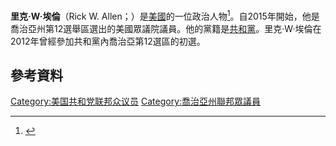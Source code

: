 '''里克·W·埃倫'''（Rick W. Allen；{{bd|1951年|11月7日}}）是[[美國|美國]]的一位政治人物<ref>{{cite web|url=http://votesmart.org/candidate/biography/136062/rick-allen#.VFlwdfTF_Zk|title=Project Vote Smart – The Voter's Self Defense System|work=Project Vote Smart|accessdate=10 January 2015|archive-date=2018-11-10|archive-url=https://web.archive.org/web/20181110120351/https://votesmart.org/candidate/biography/136062/rick-allen#.VFlwdfTF_Zk|dead-url=no}}</ref>。自2015年開始，他是喬治亞州第12選舉區選出的美國眾議院議員。他的黨籍是[[共和黨_(美國)|共和黨]]。里克·W·埃倫在2012年曾經參加共和黨內喬治亞第12選區的初選。
== 參考資料 ==
{{reflist}}
{{US-poli-bio-stub}}
{{normdaten}}
{{DEFAULTSORT:allen}}
[[Category:美国共和党联邦众议员|Category:美国共和党联邦众议员]]
[[Category:喬治亞州聯邦眾議員|Category:喬治亞州聯邦眾議員]]